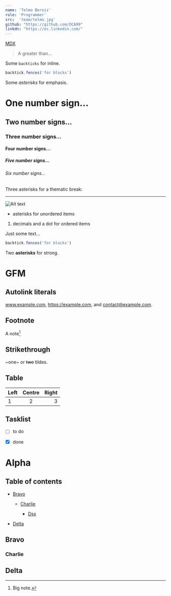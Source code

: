 ```yaml
---
name: 'Telmo Beroiz'
role: 'Programmer'
src:  'team/telmo.jpg'
github: "https://github.com/OCA99"
linkdn: "https://es.linkedin.com/"
---
```


[MDX](https://mdxjs.com "title")

> A greater than…

Some `backticks` for inline.

```js
backtick.fences('for blocks')
```

Some *asterisks* for emphasis.

# One number sign…

## Two number signs…

### Three number signs…

#### Four number signs…

##### Five number signs…

###### Six number signs…

Three asterisks for a thematic break:

***

![Alt text](/logo.png "title")

* asterisks for unordered items

1. decimals and a dot for ordered items

		
Just some text…

```js
backtick.fences('for blocks')
```


Two **asterisks** for strong.


# GFM

## Autolink literals

www.example.com, https://example.com, and contact@example.com.

## Footnote

A note[^1]

[^1]: Big note.

## Strikethrough

~one~ or ~~two~~ tildes.

## Table

| Left | Centre | Right |
| :--- | :----: | ----: |
| 1    |   2    |     3 |

## Tasklist

* [ ] to do
* [x] done


# Alpha

## Table of contents

*   [Bravo](#bravo)

    *   [Charlie](#charlie)
    
        *   [Dsx](#Dsx)

*   [Delta](#delta)

## Bravo

### Charlie

## Delta